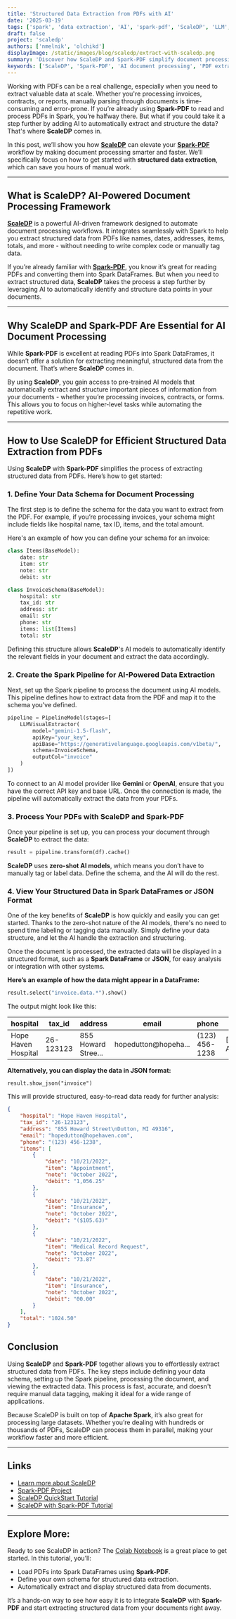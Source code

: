 ```yaml
---
title: 'Structured Data Extraction from PDFs with AI'
date: '2025-03-19'
tags: ['spark', 'data extraction', 'AI', 'spark-pdf', 'ScaleDP', 'LLM',  ]
draft: false
project: 'scaledp'
authors: ['nmelnik', 'olchikd']
displayImage: /static/images/blog/scaledp/extract-with-scaledp.png
summary: 'Discover how ScaleDP and Spark-PDF simplify document processing with AI-driven structured data extraction, all powered by the scalability of Apache Spark.'
keywords: ['ScaleDP', 'Spark-PDF', 'AI document processing', 'PDF extraction', 'data processing']
---
```


Working with PDFs can be a real challenge, especially when you need to extract valuable data at scale. Whether you're processing invoices, contracts, or reports, manually parsing through documents is time-consuming and error-prone. If you’re already using **Spark-PDF** to read and process PDFs in Spark, you’re halfway there. But what if you could take it a step further by adding AI to automatically extract and structure the data? That's where **ScaleDP** comes in.

In this post, we’ll show you how [**ScaleDP**](https://stabrise.com/scaledp/) can elevate your [**Spark-PDF**](https://stabrise.com/spark-pdf/) workflow by making document processing smarter and faster. We’ll specifically focus on how to get started with **structured data extraction**, which can save you hours of manual work.

---

## What is ScaleDP? AI-Powered Document Processing Framework

[**ScaleDP**](https://stabrise.com/scaledp/) is a powerful AI-driven framework designed to automate document processing workflows. It integrates seamlessly with Spark to help you extract structured data from PDFs like names, dates, addresses, items, totals, and more - without needing to write complex code or manually tag data.

If you’re already familiar with [**Spark-PDF**](https://stabrise.com/spark-pdf/), you know it’s great for reading PDFs and converting them into Spark DataFrames. But when you need to extract structured data, **ScaleDP** takes the process a step further by leveraging AI to automatically identify and structure data points in your documents.

---

## Why ScaleDP and Spark-PDF Are Essential for AI Document Processing

While **Spark-PDF** is excellent at reading PDFs into Spark DataFrames, it doesn’t offer a solution for extracting meaningful, structured data from the document. That’s where **ScaleDP** comes in.

By using **ScaleDP**, you gain access to pre-trained AI models that automatically extract and structure important pieces of information from your documents - whether you’re processing invoices, contracts, or forms. This allows you to focus on higher-level tasks while automating the repetitive work.

---

## How to Use ScaleDP for Efficient Structured Data Extraction from PDFs

Using **ScaleDP** with **Spark-PDF** simplifies the process of extracting structured data from PDFs. Here’s how to get started:

### 1. Define Your Data Schema for Document Processing

The first step is to define the schema for the data you want to extract from the PDF. For example, if you’re processing invoices, your schema might include fields like hospital name, tax ID, items, and the total amount.

Here's an example of how you can define your schema for an invoice:

```python
class Items(BaseModel):
    date: str
    item: str
    note: str
    debit: str

class InvoiceSchema(BaseModel):
    hospital: str
    tax_id: str
    address: str
    email: str
    phone: str
    items: list[Items]
    total: str
```

Defining this structure allows **ScaleDP**'s AI models to automatically identify the relevant fields in your document and extract the data accordingly.

### 2. Create the Spark Pipeline for AI-Powered Data Extraction

Next, set up the Spark pipeline to process the document using AI models. This pipeline defines how to extract data from the PDF and map it to the schema you've defined.



```python
pipeline = PipelineModel(stages=[
    LLMVisualExtractor(
        model="gemini-1.5-flash",
        apiKey="your_key",
        apiBase="https://generativelanguage.googleapis.com/v1beta/",
        schema=InvoiceSchema,
        outputCol="invoice"
    )
])
```

To connect to an AI model provider like **Gemini** or **OpenAI**, ensure that you have the correct API key and base URL. Once the connection is made, the pipeline will automatically extract the data from your PDFs.

### 3. Process Your PDFs with ScaleDP and Spark-PDF

Once your pipeline is set up, you can process your document through **ScaleDP** to extract the data:


```python
result = pipeline.transform(df).cache()
```

**ScaleDP** uses **zero-shot AI models**, which means you don’t have to manually tag or label data. Define the schema, and the AI will do the rest.

### 4. View Your Structured Data in Spark DataFrames or JSON Format

One of the key benefits of **ScaleDP** is how quickly and easily you can get started. Thanks to the zero-shot nature of the AI models, there's no need to spend time labeling or tagging data manually. Simply define your data structure, and let the AI handle the extraction and structuring.

Once the document is processed, the extracted data will be displayed in a structured format, such as a **Spark DataFrame** or **JSON**, for easy analysis or integration with other systems.

**Here’s an example of how the data might appear in a DataFrame:**

```python
result.select("invoice.data.*").show()
```

The output might look like this:


| hospital           | tax_id   | address            | email                | phone        | items                | total   |
|--------------------|----------|--------------------|----------------------|--------------|----------------------|---------|
| Hope Haven Hospital| 26-123123| 855 Howard Stree...| hopedutton@hopeha... |(123) 456-1238| \[\{10/21/2022, App... | 1024.50 |


**Alternatively, you can display the data in JSON format:**


```
result.show_json("invoice")
```



This will provide structured, easy-to-read data ready for further analysis:



```json
{
    "hospital": "Hope Haven Hospital",
    "tax_id": "26-123123",
    "address": "855 Howard Street\nDutton, MI 49316",
    "email": "hopedutton@hopehaven.com",
    "phone": "(123) 456-1238",
    "items": [
        {
            "date": "10/21/2022",
            "item": "Appointment",
            "note": "October 2022",
            "debit": "1,056.25"
        },
        {
            "date": "10/21/2022",
            "item": "Insurance",
            "note": "October 2022",
            "debit": "($105.63)"
        },
        {
            "date": "10/21/2022",
            "item": "Medical Record Request",
            "note": "October 2022",
            "debit": "73.87"
        },
        {
            "date": "10/21/2022",
            "item": "Insurance",
            "note": "October 2022",
            "debit": "00.00"
        }
    ],
    "total": "1024.50"
}
```




## Conclusion

Using **ScaleDP** and **Spark-PDF** together allows you to effortlessly extract structured data from PDFs. The key steps include defining your data schema, setting up the Spark pipeline, processing the document, and viewing the extracted data. This process is fast, accurate, and doesn't require manual data tagging, making it ideal for a wide range of applications.

Because ScaleDP is built on top of **Apache Spark**, it’s also great for processing large datasets. Whether you’re dealing with hundreds or thousands of PDFs, ScaleDP can process them in parallel, making your workflow faster and more efficient.

---

## Links

- [Learn more about ScaleDP](https://stabrise.com/scaledp/)
- [Spark-PDF Project](https://stabrise.com/spark-pdf/)
- [ScaleDP QuickStart Tutorial](https://colab.research.google.com/github/StabRise/scaledp-tutorials/blob/master/1.QuickStart.ipynb)
- [ScaleDP with Spark-PDF Tutorial](https://colab.research.google.com/github/StabRise/scaledp-tutorials/blob/master/5.WithSparkPdf.ipynb)

---

## Explore More:

Ready to see ScaleDP in action? The [Colab Notebook](https://colab.research.google.com/github/StabRise/scaledp-tutorials/blob/master/5.WithSparkPdf.ipynb) is a great place to get started. In this tutorial, you’ll:

- Load PDFs into Spark DataFrames using **Spark-PDF**.
- Define your own schema for structured data extraction.
- Automatically extract and display structured data from documents.

It’s a hands-on way to see how easy it is to integrate **ScaleDP** with **Spark-PDF** and start extracting structured data from your documents right away.


